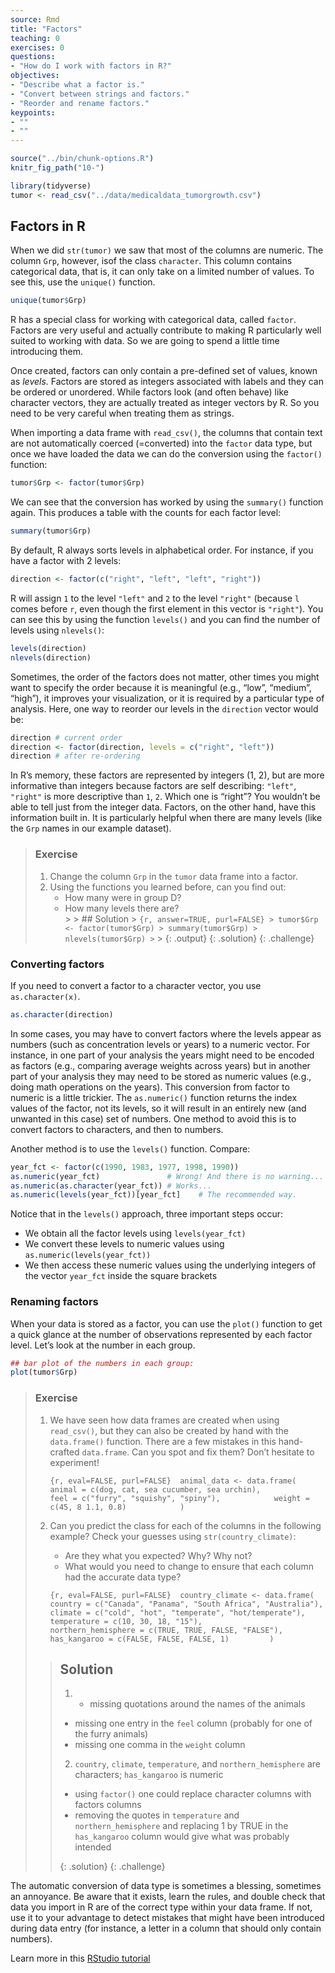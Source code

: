 ```yaml
---
source: Rmd
title: "Factors"
teaching: 0
exercises: 0
questions:
- "How do I work with factors in R?"
objectives:
- "Describe what a factor is."
- "Convert between strings and factors."
- "Reorder and rename factors."
keypoints:
- ""
- ""
---
```


```r
source("../bin/chunk-options.R")
knitr_fig_path("10-")
```

```r
library(tidyverse)
tumor <- read_csv("../data/medicaldata_tumorgrowth.csv")
```

## Factors in R

When we did `str(tumor)` we saw that most of the columns are numeric.
The column `Grp`, however, isof the class `character`.
This column contains categorical data, that is, it can only take on
a limited number of values. To see this, use the `unique()` function.

```r
unique(tumor$Grp)
```

R has a special class for working with categorical data, called `factor`. 
Factors are very useful and actually contribute to making R particularly well 
suited to working with data. So we are going to spend a little time introducing 
them.

Once created, factors can only contain a pre-defined set of values, known as
*levels*. 
Factors are stored as integers associated with labels and they can be ordered or unordered. While factors look (and often behave) like character vectors, they are actually treated as integer vectors by R. So you need to be very careful when treating them as strings.

When importing a data frame with `read_csv()`, the columns that contain text are not automatically coerced (=converted) into the `factor` data type, but once we have loaded the data we can do the conversion using the `factor()` function: 

```r
tumor$Grp <- factor(tumor$Grp)
```

We can see that the conversion has worked by using the `summary()` 
function again. This produces a table with the counts for each factor level:

```r
summary(tumor$Grp)
```

By default, R always sorts levels in alphabetical order. For
instance, if you have a factor with 2 levels:

```r
direction <- factor(c("right", "left", "left", "right"))
```

R will assign `1` to the level `"left"` and `2` to the level `"right"` (because
`l` comes before `r`, even though the first element in this vector is
`"right"`). You can see this by using the function `levels()` and you can find the
number of levels using `nlevels()`:

```r
levels(direction)
nlevels(direction)
```

Sometimes, the order of the factors does not matter, other times you might want
to specify the order because it is meaningful (e.g., "low", "medium", "high"),
it improves your visualization, or it is required by a particular type of
analysis. Here, one way to reorder our levels in the `direction` vector would be:

```r
direction # current order
direction <- factor(direction, levels = c("right", "left"))
direction # after re-ordering
```

In R's memory, these factors are represented by integers (1, 2), but are more
informative than integers because factors are self describing: `"left"`,
`"right"` is more descriptive than `1`, `2`. Which one is "right"?  You wouldn't
be able to tell just from the integer data. Factors, on the other hand, have
this information built in. It is particularly helpful when there are many levels
(like the `Grp` names in our example dataset).

> ### Exercise
>
> 1. Change the column `Grp` in the `tumor` data frame into a 
>    factor.  
> 2. Using the functions you learned before, can you find out:  
>      * How many were in group D?  
>      * How many levels there are?  
> >
> > ## Solution
> > ```{r, answer=TRUE, purl=FALSE}
> > tumor$Grp <- factor(tumor$Grp)
> > summary(tumor$Grp)
> > nlevels(tumor$Grp)
> > ``` 
> > {: .output}
> {: .solution}
{: .challenge}

### Converting factors

If you need to convert a factor to a character vector, you use
`as.character(x)`.

```r
as.character(direction)
```

In some cases, you may have to convert factors where the levels appear as
numbers (such as concentration levels or years) to a numeric vector. For
instance, in one part of your analysis the years might need to be encoded as
factors (e.g., comparing average weights across years) but in another part of
your analysis they may need to be stored as numeric values (e.g., doing math
operations on the years). This conversion from factor to numeric is a little
trickier. The `as.numeric()` function returns the index values of the factor,
not its levels, so it will result in an entirely new (and unwanted in this case)
set of numbers. One method to avoid this is to convert factors to characters,
and then to numbers.

Another method is to use the `levels()` function. Compare:

```r
year_fct <- factor(c(1990, 1983, 1977, 1998, 1990))
as.numeric(year_fct)               # Wrong! And there is no warning...
as.numeric(as.character(year_fct)) # Works...
as.numeric(levels(year_fct))[year_fct]    # The recommended way.
```

Notice that in the `levels()` approach, three important steps occur:

* We obtain all the factor levels using `levels(year_fct)`
* We convert these levels to numeric values using `as.numeric(levels(year_fct))`
* We then access these numeric values using the underlying integers of the
  vector `year_fct` inside the square brackets

### Renaming factors

When your data is stored as a factor, you can use the `plot()` function to get a
quick glance at the number of observations represented by each factor
level. Let's look at the number in each group.

```r
## bar plot of the numbers in each group:
plot(tumor$Grp)
```

> ### Exercise
>
> 1. We have seen how data frames are created when using `read_csv()`, but
>   they can also be created by hand with the `data.frame()` function.  There are
>   a few mistakes in this hand-crafted `data.frame`. Can you spot and fix them?
>   Don't hesitate to experiment!
>
>     ```{r, eval=FALSE, purl=FALSE}
>     animal_data <- data.frame(
>               animal = c(dog, cat, sea cucumber, sea urchin),
>               feel = c("furry", "squishy", "spiny"),
>               weight = c(45, 8 1.1, 0.8)
>               )
>     ```
>
> 2. Can you predict the class for each of the columns in the following example?
>    Check your guesses using `str(country_climate)`:
>      * Are they what you expected?  Why? Why not?
>      * What would you need to change to ensure that each column had the accurate data type?
>
>     ```{r, eval=FALSE, purl=FALSE}
>     country_climate <- data.frame(
>            country = c("Canada", "Panama", "South Africa", "Australia"),
>            climate = c("cold", "hot", "temperate", "hot/temperate"),
>            temperature = c(10, 30, 18, "15"),
>            northern_hemisphere = c(TRUE, TRUE, FALSE, "FALSE"),
>            has_kangaroo = c(FALSE, FALSE, FALSE, 1)
>            )
>     ```
>
> > ## Solution
> >
> > 1. * missing quotations around the names of the animals  
> > * missing one entry in the `feel` column (probably for one of the furry animals)  
> > * missing one comma in the `weight` column  
> > 2. `country`, `climate`, `temperature`, and `northern_hemisphere` are
> >  characters; `has_kangaroo` is numeric  
> >  * using `factor()` one could replace character columns with factors columns  
> >  * removing the quotes in `temperature` and `northern_hemisphere` and replacing 1
> >  by TRUE in the `has_kangaroo` column would give what was probably intended  
> >  
> {: .solution}
{: .challenge}

The automatic conversion of data type is sometimes a blessing, sometimes an
annoyance. Be aware that it exists, learn the rules, and double check that data
you import in R are of the correct type within your data frame. If not, use it
to your advantage to detect mistakes that might have been introduced during data
entry (for instance, a letter in a column that should only contain numbers).

Learn more in this [RStudio tutorial](https://support.rstudio.com/hc/en-us/articles/218611977-Importing-Data-with-RStudio)
